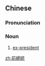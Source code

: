 {{also|前总统}}
==Chinese==
{{zh-forms|s=前总统|type=12}}

===Pronunciation===
{{zh-pron
|m=qiánzǒngtǒng
|c=cin4 zung2 tung2
|cat=n
}}

===Noun===
{{zh-noun}}

# [[ex-president]]

[[zh:前總統]]